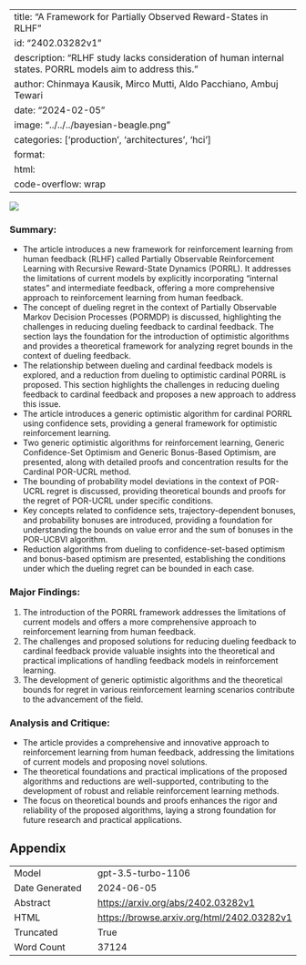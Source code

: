 
---
title: "A Framework for Partially Observed Reward-States in RLHF"
id: "2402.03282v1"
description: "RLHF study lacks consideration of human internal states. PORRL models aim to address this."
author: Chinmaya Kausik, Mirco Mutti, Aldo Pacchiano, Ambuj Tewari
date: "2024-02-05"
image: "../../../bayesian-beagle.png"
categories: ['production', 'architectures', 'hci']
format:
  html:
    code-overflow: wrap
---

![](../../../bayesian-beagle.png)

### Summary:
- The article introduces a new framework for reinforcement learning from human feedback (RLHF) called Partially Observable Reinforcement Learning with Recursive Reward-State Dynamics (PORRL). It addresses the limitations of current models by explicitly incorporating "internal states" and intermediate feedback, offering a more comprehensive approach to reinforcement learning from human feedback.
- The concept of dueling regret in the context of Partially Observable Markov Decision Processes (PORMDP) is discussed, highlighting the challenges in reducing dueling feedback to cardinal feedback. The section lays the foundation for the introduction of optimistic algorithms and provides a theoretical framework for analyzing regret bounds in the context of dueling feedback.
- The relationship between dueling and cardinal feedback models is explored, and a reduction from dueling to optimistic cardinal PORRL is proposed. This section highlights the challenges in reducing dueling feedback to cardinal feedback and proposes a new approach to address this issue.
- The article introduces a generic optimistic algorithm for cardinal PORRL using confidence sets, providing a general framework for optimistic reinforcement learning.
- Two generic optimistic algorithms for reinforcement learning, Generic Confidence-Set Optimism and Generic Bonus-Based Optimism, are presented, along with detailed proofs and concentration results for the Cardinal POR-UCRL method.
- The bounding of probability model deviations in the context of POR-UCRL regret is discussed, providing theoretical bounds and proofs for the regret of POR-UCRL under specific conditions.
- Key concepts related to confidence sets, trajectory-dependent bonuses, and probability bonuses are introduced, providing a foundation for understanding the bounds on value error and the sum of bonuses in the POR-UCBVI algorithm.
- Reduction algorithms from dueling to confidence-set-based optimism and bonus-based optimism are presented, establishing the conditions under which the dueling regret can be bounded in each case.

### Major Findings:
1. The introduction of the PORRL framework addresses the limitations of current models and offers a more comprehensive approach to reinforcement learning from human feedback.
2. The challenges and proposed solutions for reducing dueling feedback to cardinal feedback provide valuable insights into the theoretical and practical implications of handling feedback models in reinforcement learning.
3. The development of generic optimistic algorithms and the theoretical bounds for regret in various reinforcement learning scenarios contribute to the advancement of the field.

### Analysis and Critique:
- The article provides a comprehensive and innovative approach to reinforcement learning from human feedback, addressing the limitations of current models and proposing novel solutions.
- The theoretical foundations and practical implications of the proposed algorithms and reductions are well-supported, contributing to the development of robust and reliable reinforcement learning methods.
- The focus on theoretical bounds and proofs enhances the rigor and reliability of the proposed algorithms, laying a strong foundation for future research and practical applications.

## Appendix

|          |          |
|----------|----------|
| Model     | gpt-3.5-turbo-1106       |
| Date Generated     | 2024-06-05       |
| Abstract | [https://arxiv.org/abs/2402.03282v1](https://arxiv.org/abs/2402.03282v1)        |
| HTML     | [https://browse.arxiv.org/html/2402.03282v1](https://browse.arxiv.org/html/2402.03282v1)       |
| Truncated       | True       |
| Word Count       | 37124       |